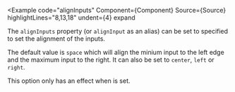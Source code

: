
<Example
  code="alignInputs"
  Component={Component}
  Source={Source}
  highlightLines="8,13,18"
  undent={4}
  expand
>
  The `alignInputs` property (or `alignInput` as an alias) can be set to
  specified to set the alignment of the inputs.

  The default value is `space` which will align the minium input to the left
  edge and the maximum input to the right.  It can also be set to `center`,
  `left` or `right`.

  This option only has an effect when <CodeHashLink id="showInputs"/> is set.
</Example>
